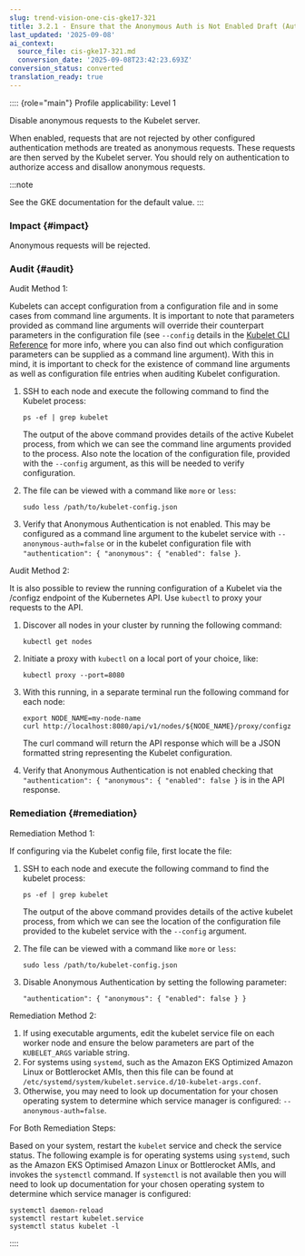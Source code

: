 ```yaml
---
slug: trend-vision-one-cis-gke17-321
title: 3.2.1 - Ensure that the Anonymous Auth is Not Enabled Draft (Automated)
last_updated: '2025-09-08'
ai_context:
  source_file: cis-gke17-321.md
  conversion_date: '2025-09-08T23:42:23.693Z'
conversion_status: converted
translation_ready: true
---
```


:::: {role="main"}
Profile applicability: Level 1

Disable anonymous requests to the Kubelet server.

When enabled, requests that are not rejected by other configured authentication methods are treated as anonymous requests. These requests are then served by the Kubelet server. You should rely on authentication to authorize access and disallow anonymous requests.

:::note

See the GKE documentation for the default value.
:::

### Impact {#impact}

Anonymous requests will be rejected.

### Audit {#audit}

Audit Method 1:

Kubelets can accept configuration from a configuration file and in some cases from command line arguments. It is important to note that parameters provided as command line arguments will override their counterpart parameters in the configuration file (see `--config` details in the [Kubelet CLI Reference](https://kubernetes.io/docs/reference/command-line-tools-reference/kubelet/) for more info, where you can also find out which configuration parameters can be supplied as a command line argument). With this in mind, it is important to check for the existence of command line arguments as well as configuration file entries when auditing Kubelet configuration.

1.  SSH to each node and execute the following command to find the Kubelet process:

    ``` codeblock
    ps -ef | grep kubelet
    ```

    The output of the above command provides details of the active Kubelet process, from which we can see the command line arguments provided to the process. Also note the location of the configuration file, provided with the `--config` argument, as this will be needed to verify configuration.

2.  The file can be viewed with a command like `more` or `less`:

    ``` codeblock
    sudo less /path/to/kubelet-config.json
    ```

3.  Verify that Anonymous Authentication is not enabled. This may be configured as a command line argument to the kubelet service with `--anonymous-auth=false` or in the kubelet configuration file with `"authentication": { "anonymous": { "enabled": false }`.

Audit Method 2:

It is also possible to review the running configuration of a Kubelet via the /configz endpoint of the Kubernetes API. Use `kubectl` to proxy your requests to the API.

1.  Discover all nodes in your cluster by running the following command:

    ``` codeblock
    kubectl get nodes
    ```

2.  Initiate a proxy with `kubectl` on a local port of your choice, like:

    ``` codeblock
    kubectl proxy --port=8080
    ```

3.  With this running, in a separate terminal run the following command for each node:

    ``` codeblock
    export NODE_NAME=my-node-name 
    curl http://localhost:8080/api/v1/nodes/${NODE_NAME}/proxy/configz
    ```

    The curl command will return the API response which will be a JSON formatted string representing the Kubelet configuration.

4.  Verify that Anonymous Authentication is not enabled checking that `"authentication": { "anonymous": { "enabled": false }` is in the API response.

### Remediation {#remediation}

Remediation Method 1:

If configuring via the Kubelet config file, first locate the file:

1.  SSH to each node and execute the following command to find the kubelet process:

    ``` codeblock
    ps -ef | grep kubelet
    ```

    The output of the above command provides details of the active kubelet process, from which we can see the location of the configuration file provided to the kubelet service with the `--config` argument.

2.  The file can be viewed with a command like `more` or `less`:

    ``` codeblock
    sudo less /path/to/kubelet-config.json
    ```

3.  Disable Anonymous Authentication by setting the following parameter:

    ``` codeblock
    "authentication": { "anonymous": { "enabled": false } }
    ```

Remediation Method 2:

1.  If using executable arguments, edit the kubelet service file on each worker node and ensure the below parameters are part of the `KUBELET_ARGS` variable string.
2.  For systems using `systemd`, such as the Amazon EKS Optimized Amazon Linux or Bottlerocket AMIs, then this file can be found at` /etc/systemd/system/kubelet.service.d/10-kubelet-args.conf`.
3.  Otherwise, you may need to look up documentation for your chosen operating system to determine which service manager is configured: `--anonymous-auth=false`.

For Both Remediation Steps:

Based on your system, restart the `kubelet` service and check the service status. The following example is for operating systems using `systemd`, such as the Amazon EKS Optimised Amazon Linux or Bottlerocket AMIs, and invokes the `systemctl` command. If `systemctl` is not available then you will need to look up documentation for your chosen operating system to determine which service manager is configured:

``` codeblock
systemctl daemon-reload
systemctl restart kubelet.service
systemctl status kubelet -l
```
::::
